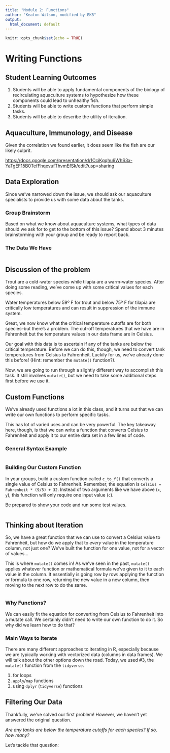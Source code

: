 ```yaml
---
title: "Module 2: Functions"
author: "Keaton Wilson, modified by EKB"
output:
  html_document: default
---
```


```r
knitr::opts_chunk$set(echo = TRUE)
```

# Writing Functions

## Student Learning Outcomes

1.  Students will be able to apply fundamental components of the biology of recirculating aquaculture systems to hypothesize how these components could lead to unhealthy fish.
2.  Students will be able to write custom functions that perform simple tasks.
3.  Students will be able to describe the utility of iteration.

## Aquaculture, Immunology, and Disease

Given the correlation we found earlier, it does seem like the fish are our likely culprit.

<https://docs.google.com/presentation/d/1CciKgqhu9WhS3x-YaTgEF15B0TefFhqevufThvmEfSk/edit?usp=sharing>

## Data Exploration

Since we've narrowed down the issue, we should ask our aquaculture specialists to provide us with some data about the tanks.

### Group Brainstorm

Based on what we know about aquaculture systems, what types of data should we ask for to get to the bottom of this issue? Spend about 3 minutes brainstorming with your group and be ready to report back.

### The Data We Have

```r

```

## Discussion of the problem

Trout are a cold-water species while tilapia are a warm-water species. After doing some reading, we've come up with some critical values for each species.

Water temperatures below 59º F for trout and below 75º F for tilapia are critically low temperatures and can result in suppression of the immune system.

Great, we now know what the critical temperature cutoffs are for both species--but there's a problem. The cut-off temperatures that we have are in Fahrenheit but the temperature values in our data frame are in Celsius.

Our goal with this data is to ascertain if any of the tanks are below the critical temperature. Before we can do this, though, we need to convert tank temperatures from Celsius to Fahrenheit. Luckily for us, we've already done this before! (Hint: remember the `mutate()` function?).

Now, we are going to run through a slightly different way to accomplish this task. It still involves `mutate()`, but we need to take some additional steps first before we use it.

## Custom Functions

We've already used functions a lot in this class, and it turns out that we can write our own functions to perform specific tasks.

This has lot of varied uses and can be very powerful. The key takeaway here, though, is that we can write a function that converts Celsius to Fahrenheit and apply it to our entire data set in a few lines of code.

### General Syntax Example

```r

```

### Building Our Custom Function

In your groups, build a custom function called `c_to_f()` that converts a single value of Celsius to Fahrenheit. Remember, the equation is `Celsius = Fahrenheit * (9/5) + 32`. Instead of two arguments like we have above (`x`, `y`), this function will only require one input value (`c`).

Be prepared to show your code and run some test values.

```r

```

## Thinking about Iteration

So, we have a great function that we can use to convert a Celsius value to Fahrenheit, but how do we apply that to *every* value in the temperature column, not just one? We've built the function for one value, not for a vector of values...

This is where `mutate()` comes in! As we've seen in the past, `mutate()` applies whatever function or mathematical formula we've given to it to each value in the column. It essentially is going row by row: applying the function or formula to one row, returning the new value in a new column, then moving to the next row to do the same.

```r

```

### Why Functions?

We can easily fit the equation for converting from Celsius to Fahrenheit into a mutate call. We certainly didn't need to write our own function to do it. So why did we learn how to do that?

### Main Ways to Iterate

There are many different approaches to iterating in R, especially because we are typically working with vectorized data (columns in data frames). We will talk about the other options down the road. Today, we used #3, the `mutate()` function from the `tidyverse`.

1.  for loops
2.  `apply`/`map` functions
3.  using `dplyr` (`tidyverse`) functions

## Filtering Our Data

Thankfully, we've solved our first problem! However, we haven't yet answered the original question.

*Are any tanks are below the temperature cutoffs for each species? If so, how many?*

Let's tackle that question:

```r

```
